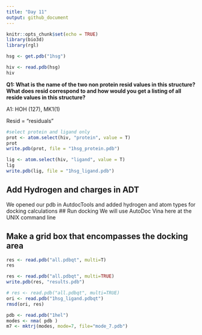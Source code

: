 ```yaml
---
title: "Day 11"
output: github_document
---
```


```r
knitr::opts_chunk$set(echo = TRUE)
library(bio3d)
library(rgl)

```

```r
hsg <- get.pdb("1hsg")
```
```r
hiv <- read.pdb(hsg)
hiv
```

**Q1: What is the name of the two non protein resid values in this structure? What does resid
correspond to and how would you get a listing of all reside values in this structure? **

A1: HOH (127),  MK1(1)

Resid = "residuals"
```r
#select protein and ligand only 
prot <- atom.select(hiv, "protein", value = T)
prot
write.pdb(prot, file = "1hsg_protein.pdb")

lig <- atom.select(hiv, "ligand", value = T)
lig
write.pdb(lig, file = "1hsg_ligand.pdb")
```
## Add Hydrogen and charges in ADT 

We opened our pdb in AutdocTools and added hydrogen and atom types for docking calculations 
## Run docking 
We will use AutoDoc Vina here at the UNIX command line 


## Make a grid box that encompasses the docking area
```r
res <- read.pdb("all.pdbqt", multi=T)
res
```

```r
res <- read.pdb("all.pdbqt", multi=TRUE)
write.pdb(res, "results.pdb")
```

```r
# res <- read.pdb("all.pdbqt", multi=TRUE)
ori <- read.pdb("1hsg_ligand.pdbqt")
rmsd(ori, res)
```
```r
pdb <- read.pdb("1hel")
modes <- nma( pdb )
m7 <- mktrj(modes, mode=7, file="mode_7.pdb")
```

